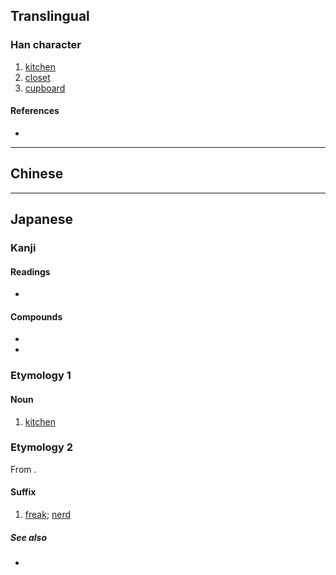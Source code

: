 {{also|廚}}
{{character info/new}}
==Translingual==

===Han character===
{{Han char|rn=27|rad=厂|as=10|sn=12|four=|canj=MMTI|ids=⿸厂⿰豆寸}}

# [[kitchen]]
# [[closet]]
# [[cupboard]]

====References====
* {{Han ref|kx=0162.371|dkj=03005|dj=0370.160|hdz=10075.240|uh=53A8|ud=21416}}

----

==Chinese==
{{zh-see|廚}}

----

==Japanese==

===Kanji===
{{ja-kanji|grade=|rs=厂10}}

====Readings====
* {{ja-readings|goon=[[ず]] (zu), [[じゅう]] (jū)|kanon=[[ちゅう]] (chū)|kun=[[くりや]] (kuriya), [[ひつ]] (hitsu), [[ぬし]] (nushi)}}

====Compounds====
* {{ja-r|厨房|ちゅうぼう}}
* {{ja-r|厨子|ずし}}

===Etymology 1===
{{ja-kanjitab|くりや|yomi=k}}

{{rfe|ja}}

====Noun====
{{ja-noun|くりや}}

# [[kitchen]]

===Etymology 2===
{{ja-kanjitab|ちゅう|yomi=o}}

From {{etyl|zhx|ja}}.

{{etystub|lang=ja}}

====Suffix====
{{ja-pos|suffix|ちゅう}}

# {{lb|ja|internet slang}} [[freak]]; [[nerd]]
#: {{ja-usex|ニコ'''厨'''|ニコ-'''ちゅう'''|{{w|Niconico}} addict}}

=====See also=====
* {{ja-r|廃|はい}}